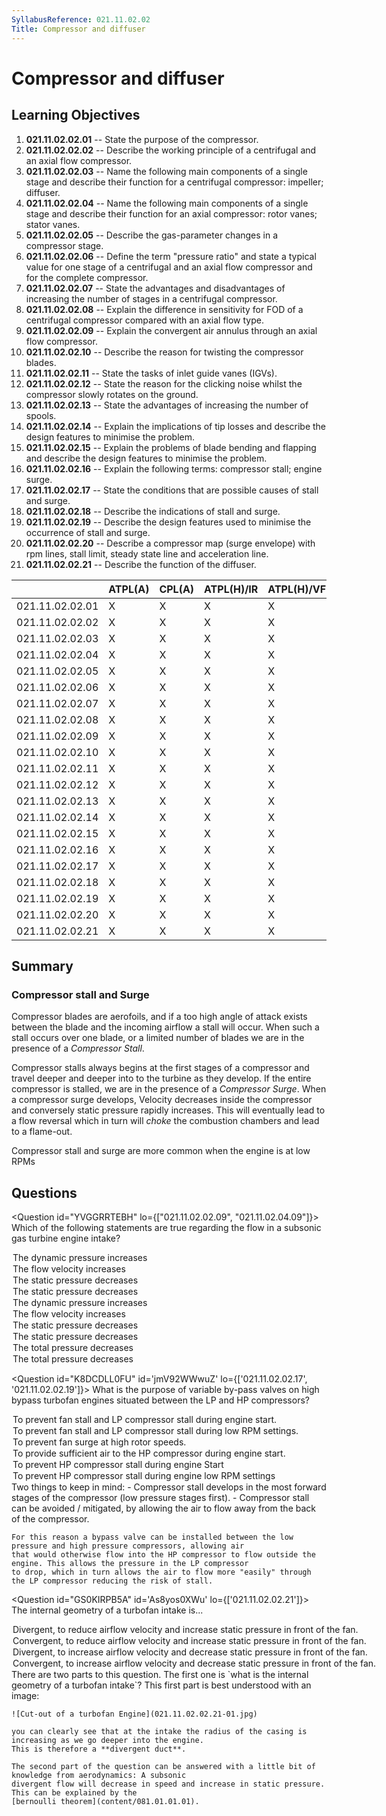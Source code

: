 ```yaml
---
SyllabusReference: 021.11.02.02
Title: Compressor and diffuser
---
```


# Compressor and diffuser

## Learning Objectives

1. **021.11.02.02.01** -- State the purpose of the compressor.
2. **021.11.02.02.02** -- Describe the working principle of a centrifugal and an
   axial flow compressor.
3. **021.11.02.02.03** -- Name the following main components of a single stage
   and describe their function for a centrifugal compressor: impeller; diffuser.
4. **021.11.02.02.04** -- Name the following main components of a single stage
   and describe their function for an axial compressor: rotor vanes; stator
   vanes.
5. **021.11.02.02.05** -- Describe the gas-parameter changes in a compressor
   stage.
6. **021.11.02.02.06** -- Define the term "pressure ratio" and state a typical
   value for one stage of a centrifugal and an axial flow compressor and for the
   complete compressor.
7. **021.11.02.02.07** -- State the advantages and disadvantages of increasing
   the number of stages in a centrifugal compressor.
8. **021.11.02.02.08** -- Explain the difference in sensitivity for FOD of a
   centrifugal compressor compared with an axial flow type.
9. **021.11.02.02.09** -- Explain the convergent air annulus through an axial
   flow compressor.
10. **021.11.02.02.10** -- Describe the reason for twisting the compressor
    blades.
11. **021.11.02.02.11** -- State the tasks of inlet guide vanes (IGVs).
12. **021.11.02.02.12** -- State the reason for the clicking noise whilst the
    compressor slowly rotates on the ground.
13. **021.11.02.02.13** -- State the advantages of increasing the number of
    spools.
14. **021.11.02.02.14** -- Explain the implications of tip losses and describe
    the design features to minimise the problem.
15. **021.11.02.02.15** -- Explain the problems of blade bending and flapping
    and describe the design features to minimise the problem.
16. **021.11.02.02.16** -- Explain the following terms: compressor stall; engine
    surge.
17. **021.11.02.02.17** -- State the conditions that are possible causes of
    stall and surge.
18. **021.11.02.02.18** -- Describe the indications of stall and surge.
19. **021.11.02.02.19** -- Describe the design features used to minimise the
    occurrence of stall and surge.
20. **021.11.02.02.20** -- Describe a compressor map (surge envelope) with rpm
    lines, stall limit, steady state line and acceleration line.
21. **021.11.02.02.21** -- Describe the function of the diffuser.

|                 | ATPL(A) | CPL(A) | ATPL(H)/IR | ATPL(H)/VFR | CPL(H) | IR  | CBIR(A) |
| --------------- | ------- | ------ | ---------- | ----------- | ------ | --- | ------- |
| 021.11.02.02.01 | X       | X      | X          | X           | X      |     |         |
| 021.11.02.02.02 | X       | X      | X          | X           | X      |     |         |
| 021.11.02.02.03 | X       | X      | X          | X           | X      |     |         |
| 021.11.02.02.04 | X       | X      | X          | X           | X      |     |         |
| 021.11.02.02.05 | X       | X      | X          | X           | X      |     |         |
| 021.11.02.02.06 | X       | X      | X          | X           | X      |     |         |
| 021.11.02.02.07 | X       | X      | X          | X           | X      |     |         |
| 021.11.02.02.08 | X       | X      | X          | X           | X      |     |         |
| 021.11.02.02.09 | X       | X      | X          | X           | X      |     |         |
| 021.11.02.02.10 | X       | X      | X          | X           | X      |     |         |
| 021.11.02.02.11 | X       | X      | X          | X           | X      |     |         |
| 021.11.02.02.12 | X       | X      | X          | X           | X      |     |         |
| 021.11.02.02.13 | X       | X      | X          | X           | X      |     |         |
| 021.11.02.02.14 | X       | X      | X          | X           | X      |     |         |
| 021.11.02.02.15 | X       | X      | X          | X           | X      |     |         |
| 021.11.02.02.16 | X       | X      | X          | X           | X      |     |         |
| 021.11.02.02.17 | X       | X      | X          | X           | X      |     |         |
| 021.11.02.02.18 | X       | X      | X          | X           | X      |     |         |
| 021.11.02.02.19 | X       | X      | X          | X           | X      |     |         |
| 021.11.02.02.20 | X       | X      | X          | X           | X      |     |         |
| 021.11.02.02.21 | X       | X      | X          | X           | X      |     |         |

## Summary

### Compressor stall and Surge

Compressor blades are aerofoils, and if a too high angle of attack exists
between the blade and the incoming airflow a stall will occur. When such a stall
occurs over one blade, or a limited number of blades we are in the presence of a
_Compressor Stall_.

Compressor stalls always begins at the first stages of a compressor and travel
deeper and deeper into to the turbine as they develop. If the entire compressor
is stalled, we are in the presence of a _Compressor Surge_. When a compressor
surge develops, Velocity decreases inside the compressor and conversely static
pressure rapidly increases. This will eventually lead to a flow reversal which
in turn will _choke_ the combustion chambers and lead to a flame-out.

Compressor stall and surge are more common when the engine is at low RPMs

## Questions

<Question id="YVGGRRTEBH" lo={["021.11.02.02.09", "021.11.02.04.09"]}>
  <Text variant="oneCorrect">
    Which of the following statements are true regarding the flow in a
    <Subject /> subsonic gas turbine engine intake?
  </Text>
  <Option
    subject={[["convergent"]]}
    why="If the cross sectional area is decreasing, and mass flow is assumed constant, the average speed of the flow must be assumed to increase. If the speed of the flow increases so does the dynamic pressure."
  >
    The dynamic pressure increases
  </Option>
  <Option
    subject={[["convergent"]]}
    why="If the cross sectional area is decreasing, and mass flow is assumed constant, the average speed of the flow must be assumed to increase."
  >
    The flow velocity increases
  </Option>
  <Option
    subject={[["convergent"]]}
    why="Both temperature and pressure follow the same pattern. As total temperature must remain constant, if dynamic temperature increases, static temperature decreases."
  >
    The static pressure decreases
  </Option>
  <Option
    subject={[["convergent"]]}
    why="Both temperature and pressure follow the same pattern. As total Pressure must remain constant, if dynamic pressure increases, static pressure decreases."
  >
    The static pressure decreases
  </Option>
  <Option
    subject={[["divergent"]]}
    why="If the cross sectional area is decreasing, and mass flow is assumed constant, the average speed of the flow must be assumed to increase. If the speed of the flow increases so does the dynamic pressure."
  >
    The dynamic pressure increases
  </Option>
  <Option
    subject={[["divergent"]]}
    why="If the cross sectional area is decreasing, and mass flow is assumed constant, the average speed of the flow must be assumed to increase."
  >
    The flow velocity increases
  </Option>
  <Option
    subject={[["divergent"]]}
    why="Both temperature and pressure follow the same pattern. As total temperature must remain constant, if dynamic temperature increases, static temperature decreases."
  >
    The static pressure decreases
  </Option>
  <Option
    subject={[["divergent"]]}
    why="Both temperature and pressure follow the same pattern. As total Pressure must remain constant, if dynamic pressure increases, static pressure decreases."
  >
    The static pressure decreases
  </Option>
  <Option
    subject={[["divergent"], ["convergent"]]}
    why="Total temperature and pressure remain constant when going through a duct."
  >
    The total pressure decreases
  </Option>
  <Option
    subject={[["divergent"], ["convergent"]]}
    why="Total temperature and pressure remain constant when going through a duct."
  >
    The total pressure decreases
  </Option>
</Question>

<Question id="K8DCDLL0FU" id='jmV92WWwuZ' lo={['021.11.02.02.17', '021.11.02.02.19']}>
  <Text  variant='oneCorrect'>What is the purpose of variable by-pass valves on high bypass turbofan engines situated between the LP and HP compressors?</Text>
  <Option id='jmV92WWwuZ-1' subject={[[]]}why=''>
    To prevent fan stall and LP compressor stall during engine start.
  </Option>
  <Option id='jmV92WWwuZ-2' subject={[[]]}why=''>
    To prevent fan stall and LP compressor stall during low RPM settings.
  </Option>
  <Option id='jmV92WWwuZ-3' why='This answer contradicts itself as Fan surges are an event that develops at low rotor speeds'>
    To prevent fan surge at high rotor speeds.
  </Option>
  <Option id='jmV92WWwuZ-4' why='The bypass valves remove air that would otherwise flow from the LP compressor into the HP compressor. This answer therefore makes no sense as this bypass valves cannot help provide additional air to the HP compressor.'>
    To provide sufficient air to the HP compressor during engine start.
  </Option>
  <Option id='jmV92WWwuZ-5' why='This option makes no sense as compressor stall develops in the Low pressure compressor, not the high pressure compressor.'>
    To prevent HP compressor stall during engine Start
  </Option>
  <Option id='jmV92WWwuZ-6' why='This option makes no sense as compressor stall develops in the Low pressure compressor, not the high pressure compressor.'>
    To prevent HP compressor stall during engine low RPM settings
  </Option>
  <Explanation>
    Two things to keep in mind:
    - Compressor stall develops in the most forward stages of the compressor (low pressure stages first).
    - Compressor stall can be avoided / mitigated, by allowing the air to flow away from the back of the compressor.

    For this reason a bypass valve can be installed between the low pressure and high pressure compressors, allowing air
    that would otherwise flow into the HP compressor to flow outside the engine. This allows the pressure in the LP compressor
    to drop, which in turn allows the air to flow more "easily" through the LP compressor reducing the risk of stall.

  </Explanation>
</Question>

<Question id="GS0KIRPB5A" id='As8yos0XWu'  lo={['021.11.02.02.21']}>
  <Text  variant='oneCorrect'>The internal geometry of a turbofan intake is...</Text>
  <Option id='As8yos0XWu-1'  correct>
    Divergent, to reduce airflow velocity and increase static pressure in front of the fan.
  </Option>
  <Option id='As8yos0XWu-2' why='Physically, this option does not make sense as a convergent duct would result in an increased airflow and a decreased static pressure.'>
    Convergent, to reduce airflow velocity and increase static pressure in front of the fan.
  </Option>
  <Option id='As8yos0XWu-3' why='Physically, this option does not make sense as a divergent duct would result in an increased airflow and a decreased static pressure.'>
    Divergent, to increase airflow velocity and decrease static pressure in front of the fan.
  </Option>
  <Option id='As8yos0XWu-4' why='Physically this answer makes sense. However, we want to increase the static pressure in front of the engine. This "helps" the air flow into the engine as the pressure inside the engine will be lower than the pressure outside, and air flows naturally from a higher to a lower pressure.'>
    Convergent, to increase airflow velocity and decrease static pressure in front of the fan.
  </Option>
  <Explanation>
    There are two parts to this question. The first one is `what is the internal geometry of a turbofan intake`?
    This first part is best understood with an image:

    ![Cut-out of a turbofan Engine](021.11.02.02.21-01.jpg)

    you can clearly see that at the intake the radius of the casing is increasing as we go deeper into the engine.
    This is therefore a **divergent duct**.

    The second part of the question can be answered with a little bit of knowledge from aerodynamics: A subsonic
    divergent flow will decrease in speed and increase in static pressure. This can be explained by the
    [bernoulli theorem](content/081.01.01.01).

  </Explanation>
</Question>
